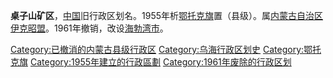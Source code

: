 {{unreferenced|time=2012-8-18}} 
{{Distinguish|卓资山镇}}
'''桌子山矿区'''，[[中华人民共和国|中国]]旧行政区划名。1955年析[[鄂托克旗|鄂托克旗]]置（县级）。属[[内蒙古自治区|内蒙古自治区]][[伊克昭盟|伊克昭盟]]。1961年撤销，改设[[海勃湾市|海勃湾市]]。

{{中华人民共和国行政区划小作品}}
[[Category:已撤消的内蒙古县级行政区|Category:已撤消的内蒙古县级行政区]] 
[[Category:乌海行政区划史|Category:乌海行政区划史]]
[[Category:鄂托克旗|Category:鄂托克旗]]
[[Category:1955年建立的行政區劃|Category:1955年建立的行政區劃]] 
[[Category:1961年废除的行政区划|Category:1961年废除的行政区划]]
